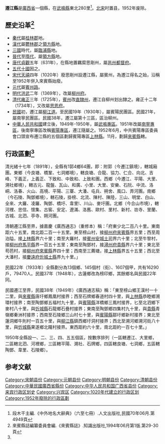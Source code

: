 '''遷江縣 '''是[[廣西省|廣西省]]一個縣，在[[武鳴縣|武鳴縣]]東北280里<ref>段木干主編.《中外地名大辭典》（六至七冊）.人文出版社,民國70年06月.第4949頁</ref>。[[北宋|北宋]]时置县，1952年废除。

== 歷史沿革<ref name="來賓縣誌">來賓縣誌編纂委員會編.《來賓縣誌》.知識出版社,1994年06月第1版.第29-30頁</ref> ==

* [[秦代|秦代]]屬[[桂林郡|桂林郡]]地。
* [[漢代|漢代]]屬[[鬱林郡|鬱林郡]]之[[領方縣|領方縣]]地。
* [[三國|三國]]時代，屬[[臨浦縣|臨浦縣]]地。
* [[晉代|晉代]]至[[隋代|隋代]]，屬[[領方縣|領方縣]]地。
* [[唐代|唐代]][[貞觀_(唐朝)|貞觀]]五年（631年），在縣地置羈縻思剛州，屬[[邕州都督府|邕州都督府]]。
* [[五代十國|五代十國]]因之。
* [[宋代|宋代]][[天禧_(北宋)|天禧]]四年（1020年）廢思剛州設遷江縣，屬賓州，為遷江得名之始，沿稱至1952年併入來賓縣始廢。
* [[元代|元代]]屬[[賓州路|賓州路]]。
* [[明代|明代]][[洪武|洪武]]二年（1369年），改屬[[柳州府|柳州府]]。
* [[清代|清代]][[雍正|雍正]]三年（1725年），[[宾州_(广西)|賓州]]改[[賓州直隸州|直隸州]]，遷江自柳州划出隸之。雍正十二年（1734年），又改屬[[思恩府|思恩府]]。
* [[中華民國|民國]]初，遷江屬[[柳江道|柳江道]]。至民國19年（1930年），屬賓陽民團區。民國21年，屬南寧民團區。民國38年，遷江屬第十三區，區治柳州。
* [[中華人民共和國|中華人民共和國]]建立後，1949年-1950年，屬[[武鳴專區|武鳴專區]]。1951年改屬[[南寧專區|南寧專區]]，後南寧專區改稱[[賓陽專區|賓陽專區]]，遷江隨屬之。1952年6月，中共賓陽專區委員會口頭宣布遷江縣的五個區劃歸賓陽專區[[上林縣|上林縣]]。11月，劃歸[[來賓縣|來賓縣]]轄。

== 行政區劃<ref name="來賓縣誌" /> ==

清光緒十七年（1891年），全縣有1郭4鄉64團，即：附郭（今遷江鎮境），轄城廂團。東鄉（今良塘、橋鞏、七洞鄉境），轄良塘、合龍、協力、仁合、向北、吉峰、下義正，上義正、下致和、中致和、上致和團。西鄉（今遷江、平陽、大里、溯社鄉境），轄古元、龍盤、瓦山、和廣、小里、大里、安樂、石阮、中流、洛峒、洛春、火山、高境、平陽、三寨、大潘、屯兵、朔舍、風口、弄河團。南鄉（今石陵、陶鄧鄉境），轄石陵，掛榜、北流、陳村、陳陸，三山、明堂、白山、全來、大羅、凌羅、陶鄧、橋圩、韋里!、川山、麥圩團。北鄉（今合山市境），轄河裡、忠信、懷集、古窖、安定、遼滿、洛舊、歐村、里村、新村、岜寺、里蘭、古城、北泗、亭寺、朔河團。

清朝遷江縣至界，據嘉慶《廣西通志》（重修本）稱：「府東少北二百八十里。東南距六十五里，南北距二百一十五里。東至榜山村，接[[柳州府|柳州府]][[來賓縣|來賓縣]]界五里；西至周泊隘，接[[上林縣|上林縣]]界六十里；南至大羅村，接[[賓州|賓州]][[安城土司|安城土司]]界六十里；北至牛黎村，接[[柳州府|柳州府]][[馬平縣|馬平縣]]界一百五十五里；東南至陶鄧村，接[[潯州府|潯州府]][[貴縣|貴縣]]界六十里；東北至苟芭村，接[[柳州府|柳州府]][[來賓縣|來賓縣]]界四十里；西南至三薦塘，接[[上林縣|上林縣]]界五十五里；西北至大潘村，接[[慶遠府|慶遠府]][[忻城土縣|忻城土縣]]界九十里。」

民國22年（1933年）全縣劃分為13個鄉、145個村（街）、1607個甲，共有16290戶，79470人。民國37年（1948年），古蓮鄉改為榜印鄉，其餘鄉名與民國22年同。

民國遷江至界，民國38年（1949年）《廣西通志稿》稱：「東至榜山鄉王漢村一十二里，與[[來賓縣|來賓縣]]唐圩鄉鳳凰村接界；西至石牌鄉春道村四十里，與[[上林縣|上林縣]]恭睦鄉溯環村接界；南至陶鄧鄉五福村九十里，與[[賓陽縣|賓陽縣]]洋橋鄉三鳳村接界，匕至北泗鄉下麥村八十里，與[[忻城縣|忻城縣]]石龍鄉石疊村接界；東南至陶鄧鄉四集村九十里，與[[貴縣|貴縣]]青嶺鄉秦洲村接界；西南至石陵鄉三山村七十里，與[[賓陽縣|賓陽縣]]鄒圩鄉新村接界；東北至蓮洞鄉牛則村一百五十里，與[[柳江縣|柳江縣]]鎮西鄉圩洞村接界；西北至溯河鄉溯河街八十里，與[[忻城縣|忻城縣]]果遂鄉北隴村接界。東西距約六十里，南北距約一百七十里。」

1950年全縣設一、二、三、四、五五個區，按數序排列（一區轄遷江、大里鄉，二區轄北泗、河裡鄉，三區轄平陽、溯社、石牌鄉，四區轄良塘、七洞鄉，五區轄陶鄧、韋里、石陵鄉）。

== 参考文献 ==
<div class="references-small">
<references></references>
</div>

{{中華民國廣西省行政區劃}}
[[Category:宋朝县份|Category:宋朝县份]]
[[Category:元朝县份|Category:元朝县份]]
[[Category:明朝县份|Category:明朝县份]]
[[Category:清朝县份|Category:清朝县份]]
[[Category:中華民國廣西省縣份|Category:中華民國廣西省縣份]]
[[Category:中华人民共和国广西省县份|Category:中华人民共和国广西省县份]]
[[Category:来宾行政区划史|Category:来宾行政区划史]]
[[Category:兴宾区|Category:兴宾区]]
[[Category:1020年代建立的行政区划|Category:1020年代建立的行政区划]]
[[Category:1952年廢除的行政區劃|Category:1952年廢除的行政區劃]]